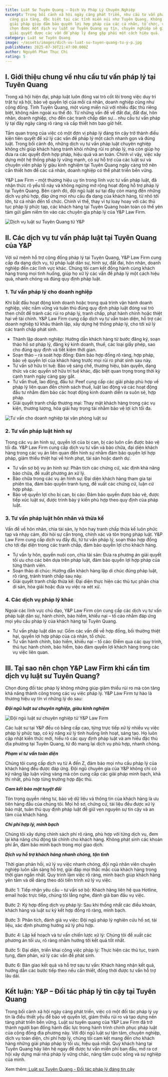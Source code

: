 ```yaml
---
title: Luật Sư Tuyên Quang – Dịch Vụ Pháp Lý Chuyên Nghiệp
excerpt: Trong bối cảnh xã hội ngày càng phát triển, nhu cầu tư vấn pháp lý ngày
  càng gia tăng, đặc biệt tại các tỉnh miền núi như Tuyên Quang. Không chỉ là
  giải pháp giúp đảm bảo quyền lợi hợp pháp của các cá nhân, tổ chức, việc lựa
  chọn được một dịch vụ luật sư Tuyên Quang uy tín, chuyên nghiệp sẽ giúp bạn
  giải quyết được các vấn đề pháp lý đang gặp phải một cách hiệu quả.
category: Luật sư Tuyên Quang
image: ~/assets/images/dich-vu-luat-su-tuyen-quang-tu-y-p.jpg
publishDate: 2025-07-30T21:47:00.000Z
author: Nguyễn Phan Thục Chi
rating: 5
---
```


## I. Giới thiệu chung về nhu cầu tư vấn pháp lý tại Tuyên Quang

Trong xã hội hiện đại, pháp luật luôn đóng vai trò cốt lõi trong việc duy trì trật tự xã hội, bảo vệ quyền lợi của mỗi cá nhân, doanh nghiệp cũng như cộng đồng. Tỉnh Tuyên Quang, một vùng miền núi với nhiều đặc thù riêng biệt, không nằm ngoài xu thế đó. Từ những vấn đề về đất đai, đất đai, hôn nhân, doanh nghiệp, cho đến các tranh chấp dân sự... nhu cầu tư vấn pháp lý tại đây ngày càng rõ ràng và cấp thiết hơn bao giờ hết.

Tầm quan trọng của việc có một đơn vị pháp lý đáng tin cậy trở thành điều kiện tiên quyết để xử lý các vấn đề pháp lý một cách nhanh gọn và đúng luật. Trong bối cảnh đó, những dịch vụ tư vấn pháp luật chuyên nghiệp không chỉ giúp khách hàng tránh khỏi những rủi ro pháp lý, mà còn giúp họ đưa ra các quyết định hợp pháp, hiệu quả và an toàn. Chính vì vậy, việc xây dựng một hệ thống pháp lý vững mạnh, có sự hỗ trợ của các luật sư và chuyên viên pháp lý giàu kinh nghiệm tại Tuyên Quang ngày càng trở nên cần thiết hơn để các cá nhân, doanh nghiệp có thể phát triển bền vững.

Y&P Law Firm – một thương hiệu uy tín trong lĩnh vực tư vấn pháp luật, đã nhận thức rõ yếu tố này và không ngừng mở rộng hoạt động hỗ trợ pháp lý tại Tuyên Quang. Bên cạnh đó, đội ngũ luật sư tại đây còn mang đến những dịch vụ phù hợp, đáp ứng mọi nhu cầu đa dạng của khách hàng, từ nhỏ tới lớn, từ cá nhân đến tổ chức. Chính vì thế, thay vì tự loay hoay với các thủ tục pháp lý phức tạp, các khách hàng tại Tuyên Quang hoàn toàn có thể yên tâm gửi gắm niềm tin vào các chuyên gia pháp lý của Y&P Law Firm.

![Dịch vụ luật sư Tuyên Quang từ Y&P](~/assets/images/dich-vu-luat-su-tuyen-quang-tu-y-p.jpg "Dịch vụ luật sư Tuyên Quang từ Y&P")

## II. Các dịch vụ tư vấn pháp luật tại Tuyên Quang của Y&P

Với sứ mệnh hỗ trợ cộng đồng pháp lý tại Tuyên Quang, Y&P Law Firm cung cấp đa dạng dịch vụ, từ pháp luật dân sự, hình sự, đất đai, hôn nhân, doanh nghiệp đến các lĩnh vực khác. Chúng tôi cam kết đồng hành cùng khách hàng trong mọi tình huống, giúp họ xử lý các vấn đề pháp lý một cách hiệu quả, nhanh chóng và đúng quy định pháp luật.

### 1. Tư vấn pháp lý cho doanh nghiệp

Khi bắt đầu hoạt động kinh doanh hoặc trong quá trình vận hành doanh nghiệp, việc nắm vững và tuân thủ đúng quy định pháp luật đóng vai trò then chốt để tránh các rủi ro pháp lý, tranh chấp, phạt hành chính hoặc thiệt hại về tài chính. Y&P Law Firm cung cấp dịch vụ tư vấn toàn diện, hỗ trợ các doanh nghiệp từ khâu thành lập, xây dựng hệ thống pháp lý, cho tới xử lý các tranh chấp phát sinh.

* Thành lập doanh nghiệp: Hướng dẫn khách hàng từ bước đăng ký, soạn thảo hồ sơ pháp lý, đăng ký kinh doanh, thuế, các loại giấy phép, sao cho đúng quy định và tiết kiệm thời gian.
* Soạn thảo – rà soát hợp đồng: Đảm bảo hợp đồng rõ ràng, hợp pháp, bảo vệ quyền lợi của khách hàng trước mọi rủi ro phát sinh sau này.
* Tư vấn sở hữu trí tuệ: Bảo vệ sáng chế, thương hiệu, bản quyền, dạng thức và các quyền sở hữu trí tuệ khác, đặc biệt quan trọng trong thời kỳ cạnh tranh ngày càng gay gắt.
* Tư vấn thuế, lao động, đầu tư: Peef cung cấp các giải pháp phù hợp về pháp lý liên quan đến chính sách thuế, luật lao động và các hoạt động đầu tư nhằm đảm bảo các hoạt động kinh doanh diễn ra suôn sẻ, hợp pháp.
* Giải quyết tranh chấp thương mại: Thay mặt khách hàng trong các vụ kiện, thương lượng, hòa giải hay trọng tài nhằm bảo vệ lợi ích tối đa.

![Tư vấn cho doanh nghiệp tại văn phòng luật sư](~/assets/images/tu-van-cho-doanh-nghiep-tai-van-phong-luat-su.webp "Tư vấn cho doanh nghiệp tại văn phòng luật sư")

### 2. Tư vấn pháp luật hình sự

Trong các vụ án hình sự, quyền lợi của bị can, bị cáo luôn cần được bảo vệ tối đa. Y&P Law Firm cung cấp dịch vụ tư vấn và bào chữa, đại diện khách hàng trong các vụ án liên quan đến hình sự nhằm đảm bảo quyền lợi hợp pháp, giảm thiểu thiệt hại về hình phạt, tài sản hoặc danh dự.

* Tư vấn sơ bộ vụ án hình sự: Phân tích các chứng cứ, xác định khả năng bào chữa, đề xuất phương án xử lý.
* Bào chữa trong các vụ án hình sự: Đại diện khách hàng tham gia tại phiên tòa, đảm bảo quyền tranh tụng, đề xuất các chứng cứ, luận cứ hợp pháp.
* Bảo vệ quyền lợi cho bị can, bị cáo: Đảm bảo quyền được bảo vệ, được tiếp xúc luật sư, được trình bày ý kiến phù hợp theo quy định của pháp luật.

### 3. Tư vấn pháp luật hôn nhân và thừa kế

Vấn đề về hôn nhân, chia tài sản, ly hôn hay tranh chấp thừa kế luôn phức tạp và nhạy cảm, đòi hỏi sự cẩn trọng, chính xác và tôn trọng pháp luật. Y&P Law Firm cung cấp dịch vụ đầy đủ, từ tư vấn pháp lý, soạn thảo hợp đồng cho tới đại diện trong các tranh chấp, đảm bảo quyền lợi cho khách hàng.

* Tư vấn ly hôn, quyền nuôi con, chia tài sản: Đưa ra phương án giải quyết tối ưu cho các bên dựa trên pháp luật, đảm bảo quyền lợi hợp pháp của từng thành viên.
* Soạn thảo di chúc: Hướng dẫn khách hàng lập di chúc đúng pháp luật, rõ ràng, tránh tranh chấp sau này.
* Giải quyết tranh chấp thừa kế: Đại diện thực hiện các thủ tục phân chia di sản, hòa giải hoặc đưa vụ việc ra xét xử.

### 4. Các dịch vụ pháp lý khác

Ngoài các lĩnh vực chủ đạo, Y&P Law Firm còn cung cấp các dịch vụ tư vấn pháp luật dân sự, hành chính, bảo hiểm, khiếu nại – tố cáo nhằm đáp ứng mọi yêu cầu pháp lý của khách hàng tại Tuyên Quang.

* Tư vấn pháp luật dân sự: Gồm các vấn đề về hợp đồng, bồi thường thiệt hại, quyền lợi hợp pháp của cá nhân, tổ chức.
* Tư vấn hành chính, bảo hiểm, khiếu nại – tố cáo: Điểm qua các quy trình, thủ tục hành chính, bảo hiểm, bảo đảm quyền lợi khách hàng trong các vụ việc liên quan.

<YouTube id="ZF6gqR-Jl5E" />

## III. Tại sao nên chọn Y&P Law Firm khi cần tìm dịch vụ luật sư Tuyên Quang?

Chọn đúng đối tác pháp lý không những giúp giảm thiểu rủi ro mà còn tăng khả năng thành công trong các vụ việc pháp lý. Y&P Law Firm tự hào là thương hiệu uy tín vì những lý do sau:

***Đội ngũ luật sư chuyên nghiệp, giàu kinh nghiệm***

![Đội ngũ luật sư chuyên nghiệp từ Y&P Law Firm](~/assets/images/doi-ngu-luat-su-chuyen-nghiep-tu-y-p-law-firm.webp "Đội ngũ luật sư chuyên nghiệp từ Y&P Law Firm")

Các luật sư tại Y&P đều có bằng cấp cao, từng trực tiếp xử lý nhiều vụ việc pháp lý phức tạp, có kỹ năng xử lý tình huống linh hoạt, sáng tạo. Họ luôn cập nhật kiến thức mới, hiểu rõ các quy định pháp luật và am hiểu đặc thù địa phương tại Tuyên Quang, từ đó mang lại dịch vụ phù hợp, nhanh chóng.

***Phạm vi tư vấn toàn diện***

Chúng tôi cung cấp dịch vụ từ A đến Z, đảm bảo mọi nhu cầu pháp lý của khách hàng đều được đáp ứng. Đội ngũ chuyên gia của Y&P không chỉ có kỹ năng lập luận vững vàng mà còn cung cấp các giải pháp minh bạch, khả thi nhất, phù hợp từng trường hợp đặc thù.

***Cam kết bảo mật tuyệt đối***

Tôn trọng quyền riêng tư, bảo vệ dữ liệu và thông tin của khách hàng là ưu tiên hàng đầu của chúng tôi. Mọi hồ sơ, chứng cứ, tài liệu đều được xử lý bảo mật, tuân thủ quy định pháp luật để giữ vẹn nguyên sự tin cậy và an tâm của khách hàng.

***Chi phí hợp lý, minh bạch***

Chúng tôi xây dựng chính sách phí rõ ràng, phù hợp với từng dịch vụ, đem lại khả năng chủ động tài chính cho khách hàng. Không phát sinh các khoản phí ẩn, đảm bảo minh bạch trong mọi giao dịch.

***Dịch vụ hỗ trợ khách hàng nhanh chóng, tận tình***

Thời gian phản hồi, xử lý vụ việc nhanh chóng, đội ngũ nhân viên chuyên nghiệp luôn sẵn sàng hỗ trợ, giải đáp mọi thắc mắc của khách hàng trong thời gian ngắn nhất. Quy trình làm việc rõ ràng, minh bạch giúp khách hàng yên tâm và dễ dàng theo dõi tiến trình xử lý vụ việc.

Bước 1: Tiếp nhận yêu cầu – tư vấn sơ bộ: Khách hàng liên hệ qua Hotline, email hoặc trực tiếp, chúng tôi lắng nghe, đánh giá ban đầu vụ việc.

Bước 2: Ký hợp đồng dịch vụ pháp lý: Sau khi thống nhất các điều khoản, khách hàng và luật sư ký kết hợp đồng rõ ràng, minh bạch.

Bước 3: Phân tích, đánh giá vụ việc: Đội ngũ pháp lý nghiên cứu hồ sơ, tài liệu, xác định phương hướng xử lý phù hợp.

Bước 4: Lập kế hoạch và tư vấn chiến lược xử lý: Chúng tôi đề xuất các phương án tối ưu, rõ ràng nhằm hướng tới kết quả tốt nhất.

Bước 5: Đại diện, triển khai công việc pháp lý: Thực hiện các thủ tục, tranh tụng, đàm phán, xử lý các vấn đề phát sinh.

Bước 6: Bàn giao kết quả và hỗ trợ sau tư vấn: Khách hàng nhận kết quả, hướng dẫn các bước tiếp theo nếu cần thiết, đồng thời được tư vấn hỗ trợ lâu dài.

## Kết luận: Y&P – Đối tác pháp lý tin cậy tại Tuyên Quang

Trong bối cảnh xã hội ngày càng phát triển, việc có một đối tác pháp lý uy tín là điều thiết yếu để bảo vệ quyền lợi, giảm thiểu rủi ro và tạo dựng nền tảng phát triển bền vững. Luật sư tuyên quang của Y&P Law Firm đã trở thành người bạn đồng hành đắc lực trong hành trình chinh phục pháp luật của cộng đồng địa phương này. Với đội ngũ luật sư tận tâm, chuyên nghiệp, dịch vụ toàn diện, chi phí hợp lý, chúng tôi cam kết mang đến cho khách hàng những giải pháp pháp lý tối ưu, hiệu quả nhất. Quý khách hàng tại Tuyên Quang hãy liên hệ ngay để được tư vấn miễn phí ban đầu, mở ra cơ hội xây dựng mái nhà pháp lý vững chắc, nâng tầm cuộc sống và sự nghiệp của mình.

Xem thêm:[ Luật sư Tuyên Quang - Đối tác pháp lý đáng tin cậy](https://yplawfirm.vn/tin-tuc/luat-su-tuyen-quang-doi-tac-phap-ly-dang-tin-cay/)
